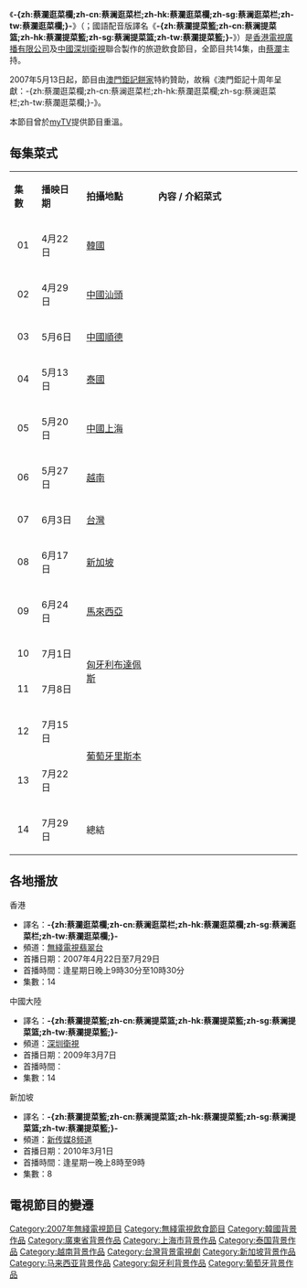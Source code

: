 {{noteTA
|T=zh:蔡瀾逛菜欄;zh-cn:蔡澜提菜篮;zh-hk:蔡瀾逛菜欄;zh-sg:蔡澜提菜篮;zh-tw:蔡瀾逛菜欄;
}}
{{無綫節目
| 中文節目名=-{zh:蔡瀾逛菜欄;zh-cn:蔡澜提菜篮;zh-hk:蔡瀾逛菜欄;zh-sg:蔡澜提菜篮;zh-tw:蔡瀾逛菜欄;}-
| 英文節目名={{lang|en|Market Trotter}}
| 海外推出日期=2007年5月
| 翡翠台首播日期=2007年4月22日-7月29日
| 翡翠台首播時間=逢星期日 21:30-22:30 (連廣告)<br/>6月10日 暫停播映
| 監製=[[賴偉棠|賴偉棠]]
| 集數=14
| 類型=旅遊飲食
| 外景=不同拍攝地點
| 製作公司=[[香港|香港]][[電視廣播有限公司|電視廣播有限公司]]<br/>[[中國|中國]][[深圳衛視|深圳衛視]]
| 主持=[[蔡瀾|蔡　瀾]]、[[楊崢|楊　崢]]、[[張美曦|張美曦]]、<br>[[鄧璐|鄧　璐]]、[[侯娟|侯　娟]]
| 相關節目=[[蔡瀾歎名菜|蔡瀾歎名菜]] (2008年)<br/>[[蔡瀾品味|蔡瀾品味]] (2009年)
| 中國大陸名稱=-{zh:蔡瀾提菜籃;zh-cn:蔡澜提菜篮;zh-hk:蔡瀾提菜籃;zh-sg:蔡澜提菜篮;zh-tw:蔡瀾提菜籃;}-
| 港澳名稱=-{zh:蔡瀾逛菜欄;zh-cn:蔡澜逛菜栏;zh-hk:蔡瀾逛菜欄;zh-sg:蔡澜逛菜栏;zh-tw:蔡瀾逛菜欄;}-
| 馬新名稱=-{zh:蔡瀾提菜籃;zh-cn:蔡澜提菜篮;zh-hk:蔡瀾提菜籃;zh-sg:蔡澜提菜篮;zh-tw:蔡瀾提菜籃;}-
}}
《'''-{zh:蔡瀾逛菜欄;zh-cn:蔡澜逛菜栏;zh-hk:蔡瀾逛菜欄;zh-sg:蔡澜逛菜栏;zh-tw:蔡瀾逛菜欄;}-'''》（{{lang-en|'''Market Trotter'''}}；國語配音版譯名《'''-{zh:蔡瀾提菜籃;zh-cn:蔡澜提菜篮;zh-hk:蔡瀾提菜籃;zh-sg:蔡澜提菜篮;zh-tw:蔡瀾提菜籃;}-'''》）是[[香港|香港]][[電視廣播有限公司|電視廣播有限公司]]及[[中國|中國]][[深圳衛視|深圳衛視]]聯合製作的旅遊飲食節目，全節目共14集，由[[蔡瀾|蔡瀾]]主持。

2007年5月13日起，節目由[[澳門|澳門]][[鉅記餅家|鉅記餅家]]特約贊助，故稱《澳門鉅記十周年呈獻：-{zh:蔡瀾逛菜欄;zh-cn:蔡澜逛菜栏;zh-hk:蔡瀾逛菜欄;zh-sg:蔡澜逛菜栏;zh-tw:蔡瀾逛菜欄;}-》。

本節目曾於[[myTV|myTV]]提供節目重溫。

==每集菜式==
{|class="wikitable"
|- style="background:cornflowerblue; color:white" align=center
|'''集數'''||'''播映日期'''||'''拍攝地點'''||style="width:50%"|'''內容 / 介紹菜式'''
|-
|align=center|01||4月22日||[[韓國|韓國]]||
|-
|align=center|02||4月29日||[[中國|中國]][[汕頭|汕頭]]||
|-
|align=center|03||5月6日||[[中國|中國]][[順德|順德]]||
|-
|align=center|04||5月13日||[[泰國|泰國]]||
|-
|align=center|05||5月20日||[[中國|中國]][[上海|上海]]||
|-
|align=center|06||5月27日||[[越南|越南]]||
|-
|align=center|07||6月3日||[[台灣|台灣]]||
|-
|align=center|08||6月17日||[[新加坡|新加坡]]||
|-
|align=center|09||6月24日||[[馬來西亞|馬來西亞]]||
|-
|align=center|10||7月1日||rowspan=2|[[匈牙利|匈牙利]][[布達佩斯|布達佩斯]]||
|-
|align=center|11||7月8日||
|-
|align=center|12||7月15日||rowspan=2|[[葡萄牙|葡萄牙]][[里斯本|里斯本]]||
|-
|align=center|13||7月22日||
|-
|align=center|14||7月29日||總結||
|}

==各地播放==
香港
*譯名：'''-{zh:蔡瀾逛菜欄;zh-cn:蔡澜逛菜栏;zh-hk:蔡瀾逛菜欄;zh-sg:蔡澜逛菜栏;zh-tw:蔡瀾逛菜欄;}-'''
*頻道：[[無綫電視|無綫電視]][[翡翠台|翡翠台]]
*首播日期：2007年4月22日至7月29日
*首播時間：逢星期日晚上9時30分至10時30分
*集數：14
中國大陸
*譯名：'''-{zh:蔡瀾提菜籃;zh-cn:蔡澜提菜篮;zh-hk:蔡瀾提菜籃;zh-sg:蔡澜提菜篮;zh-tw:蔡瀾提菜籃;}-'''
*頻道：[[深圳衛視|深圳衛視]]
*首播日期：2009年3月7日
*首播時間：
*集數：14
新加坡
*譯名：'''-{zh:蔡瀾提菜籃;zh-cn:蔡澜提菜篮;zh-hk:蔡瀾提菜籃;zh-sg:蔡澜提菜篮;zh-tw:蔡瀾提菜籃;}-'''
*頻道：[[新传媒8频道|新传媒8频道]]
*首播日期：2010年3月1日
*首播時間：逢星期一晚上8時至9時
*集數：8

==電視節目的變遷==
{{電視節目的變遷|
|電視台={{HK}}[[無綫電視|無綫電視]][[翡翠台|翡翠台]]
|播放檔次=星期日 21:30-22:30 時段
|節目名稱=-{zh:蔡瀾逛菜欄;zh-cn:蔡澜逛菜栏;zh-hk:蔡瀾逛菜欄;zh-sg:蔡澜逛菜栏;zh-tw:蔡瀾逛菜欄;}-<br/>(第1-7集)<br/>(2007.04.22 - 2007.06.03)
|上一節目=[[2007年香港電影金像獎|第二十六屆香港電影金像獎頒獎典禮]]<br/>(2007.04.15)<span style="font-size:smaller;">(20:30-23:45)</span>
|下一節目=[[師奶兵團|師奶兵團]] (大結局)<br/>(第21集)<br/>(2007.06.10)<span style="font-size:smaller;">(21:00-22:30)</span>
|2節目名稱=-{zh:蔡瀾逛菜欄;zh-cn:蔡澜逛菜栏;zh-hk:蔡瀾逛菜欄;zh-sg:蔡澜逛菜栏;zh-tw:蔡瀾逛菜欄;}-<br/>(第8-14集)<br/>(2007.06.17 -2007.07.29)
|2上一節目=[[師奶兵團|師奶兵團]] (大結局)<br/>(第21集)<br/>(2007.06.10)<span style="font-size:smaller;">(21:00-22:30)</span>
|2下一節目=[[TVB最受歡迎廣告頒獎典禮|TVB最受歡迎廣告頒獎典禮]]2007<br/>(2007.08.05)<span style="font-size:smaller;">(20:30-22:30)</span>
}}

[[Category:2007年無綫電視節目|Category:2007年無綫電視節目]]
[[Category:無綫電視飲食節目|Category:無綫電視飲食節目]]
[[Category:韓國背景作品|Category:韓國背景作品]]
[[Category:廣東省背景作品|Category:廣東省背景作品]]
[[Category:上海市背景作品|Category:上海市背景作品]]
[[Category:泰国背景作品|Category:泰国背景作品]]
[[Category:越南背景作品|Category:越南背景作品]]
[[Category:台灣背景電視劇|Category:台灣背景電視劇]]
[[Category:新加坡背景作品|Category:新加坡背景作品]]
[[Category:马来西亚背景作品|Category:马来西亚背景作品]]
[[Category:匈牙利背景作品|Category:匈牙利背景作品]]
[[Category:葡萄牙背景作品|Category:葡萄牙背景作品]]